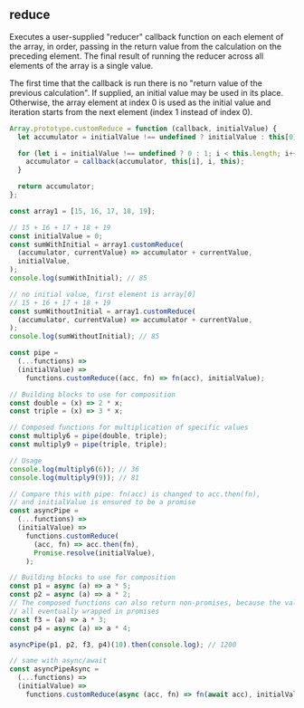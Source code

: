 
## reduce

Executes a user-supplied "reducer" callback function on each element
of the array, in order, passing in the return value from the calculation
on the preceding element. The final result of running the reducer across
all elements of the array is a single value.

The first time that the callback is run there is no "return value of the
previous calculation". If supplied, an initial value may be used in its
place. Otherwise, the array element at index 0 is used as the initial value
and iteration starts from the next element (index 1 instead of index 0).

```js title="Array.prototype.reduce()"
Array.prototype.customReduce = function (callback, initialValue) {
  let accumulator = initialValue !== undefined ? initialValue : this[0];

  for (let i = initialValue !== undefined ? 0 : 1; i < this.length; i++) {
    accumulator = callback(accumulator, this[i], i, this);
  }

  return accumulator;
};

const array1 = [15, 16, 17, 18, 19];

// 15 + 16 + 17 + 18 + 19
const initialValue = 0;
const sumWithInitial = array1.customReduce(
  (accumulator, currentValue) => accumulator + currentValue,
  initialValue,
);
console.log(sumWithInitial); // 85

// no initial value, first element is array[0]
// 15 + 16 + 17 + 18 + 19
const sumWithoutInitial = array1.customReduce(
  (accumulator, currentValue) => accumulator + currentValue,
);
console.log(sumWithoutInitial); // 85

const pipe =
  (...functions) =>
  (initialValue) =>
    functions.customReduce((acc, fn) => fn(acc), initialValue);

// Building blocks to use for composition
const double = (x) => 2 * x;
const triple = (x) => 3 * x;

// Composed functions for multiplication of specific values
const multiply6 = pipe(double, triple);
const multiply9 = pipe(triple, triple);

// Usage
console.log(multiply6(6)); // 36
console.log(multiply9(9)); // 81

// Compare this with pipe: fn(acc) is changed to acc.then(fn),
// and initialValue is ensured to be a promise
const asyncPipe =
  (...functions) =>
  (initialValue) =>
    functions.customReduce(
      (acc, fn) => acc.then(fn),
      Promise.resolve(initialValue),
    );

// Building blocks to use for composition
const p1 = async (a) => a * 5;
const p2 = async (a) => a * 2;
// The composed functions can also return non-promises, because the values are
// all eventually wrapped in promises
const f3 = (a) => a * 3;
const p4 = async (a) => a * 4;

asyncPipe(p1, p2, f3, p4)(10).then(console.log); // 1200

// same with async/await
const asyncPipeAsync =
  (...functions) =>
  (initialValue) =>
    functions.customReduce(async (acc, fn) => fn(await acc), initialValue);
```
